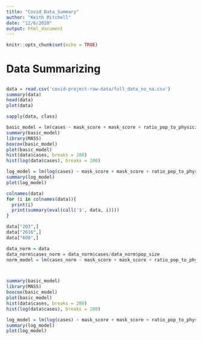 ```yaml
---
title: "Covid_Data_Summary"
author: "Keith Mitchell"
date: "12/6/2020"
output: html_document
---
```


```r
knitr::opts_chunk$set(echo = TRUE)
```

# Data Summarizing


## 
```r
data = read.csv('covid-project-raw-data/full_data_no_na.csv')
summary(data)
head(data)
plot(data)
```





```r
sapply(data, class)
```


```r
basic_model = lm(cases ~ mask_score + mask_score + ratio_pop_to_physician + unemploy_rate + HS_grad_rate + flu_vacc_. + uninsured + median_income + pop_size + X._rural + life_expectancy + sim_diversity_index, data = data)
summary(basic_model)
library(MASS)
boxcox(basic_model)
plot(basic_model)
hist(data$cases, breaks = 200)
hist(log(data$cases), breaks = 200)
```



```r
log_model = lm(log(cases) ~ mask_score + mask_score + ratio_pop_to_physician + unemploy_rate + HS_grad_rate + flu_vacc_. + uninsured + median_income + pop_size + X._rural + life_expectancy + sim_diversity_index, data = data)
summary(log_model)
plot(log_model)
```



```r
colnames(data)
for (i in colnames(data)){
  print(i)
  print(summary(eval(call('$', data, i))))
}

```


```r
data["203",]
data["2616",]
data["608",]

```





```r
data_norm = data
data_norm$cases_norm = data_norm$cases/data_norm$pop_size
norm_model = lm(cases_norm ~ mask_score + mask_score + ratio_pop_to_physician + unemploy_rate + HS_grad_rate + flu_vacc_. + uninsured + median_income +  X._rural + life_expectancy + sim_diversity_index, data = data)



summary(basic_model)
library(MASS)
boxcox(basic_model)
plot(basic_model)
hist(data$cases, breaks = 200)
hist(log(data$cases), breaks = 200)

```


```r
log_model = lm(log(cases) ~ mask_score + mask_score + ratio_pop_to_physician + unemploy_rate + HS_grad_rate + flu_vacc_. + uninsured + median_income + pop_size + X._rural + life_expectancy + sim_diversity_index, data = data)
summary(log_model)
plot(log_model)
```








